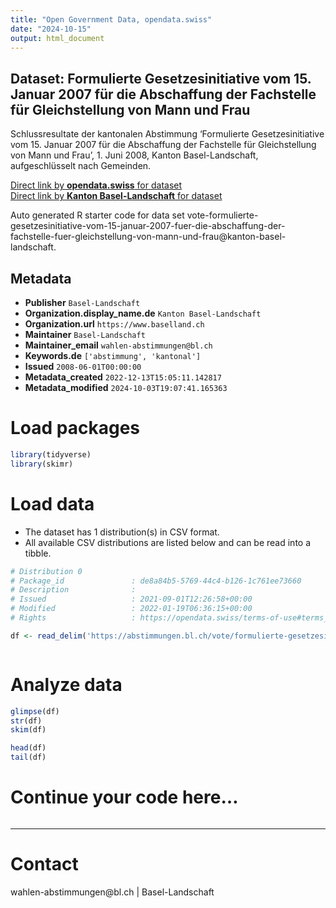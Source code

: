 ```yaml
---
title: "Open Government Data, opendata.swiss"
date: "2024-10-15"
output: html_document
---
```


## Dataset: Formulierte Gesetzesinitiative vom 15. Januar 2007 für die Abschaffung der Fachstelle für Gleichstellung von Mann und Frau

Schlussresultate der kantonalen Abstimmung 'Formulierte Gesetzesinitiative vom 15. Januar 2007 für die Abschaffung der Fachstelle für Gleichstellung von Mann und Frau', 1. Juni 2008, Kanton Basel-Landschaft, aufgeschlüsselt nach Gemeinden.

[Direct link by **opendata.swiss** for dataset](https://opendata.swiss/de/dataset/formulierte-gesetzesinitiative-vom-15-januar-2007-fur-die-abschaffung-der-fachstelle-fur-gleich)<br>
[Direct link by **Kanton Basel-Landschaft** for dataset](https://abstimmungen.bl.ch/vote/formulierte-gesetzesinitiative-vom-15-januar-2007-fuer-die-abschaffung-der-fachstelle-fuer-gleichstellung-von-mann-und-frau/data)

Auto generated R starter code for data set vote-formulierte-gesetzesinitiative-vom-15-januar-2007-fuer-die-abschaffung-der-fachstelle-fuer-gleichstellung-von-mann-und-frau@kanton-basel-landschaft.

## Metadata

- **Publisher** `Basel-Landschaft`
- **Organization.display_name.de** `Kanton Basel-Landschaft`
- **Organization.url** `https://www.baselland.ch`
- **Maintainer** `Basel-Landschaft`
- **Maintainer_email** `wahlen-abstimmungen@bl.ch`
- **Keywords.de** `['abstimmung', 'kantonal']`
- **Issued** `2008-06-01T00:00:00`
- **Metadata_created** `2022-12-13T15:05:11.142817`
- **Metadata_modified** `2024-10-03T19:07:41.165363`


# Load packages

```r

library(tidyverse)
library(skimr)

```

# Load data

-   The dataset has 1 distribution(s) in CSV format.
-   All available CSV distributions are listed below and can be read into a tibble.

```r

# Distribution 0
# Package_id               : de8a84b5-5769-44c4-b126-1c761ee73660
# Description              : 
# Issued                   : 2021-09-01T12:26:58+00:00
# Modified                 : 2022-01-19T06:36:15+00:00
# Rights                   : https://opendata.swiss/terms-of-use#terms_by

df <- read_delim('https://abstimmungen.bl.ch/vote/formulierte-gesetzesinitiative-vom-15-januar-2007-fuer-die-abschaffung-der-fachstelle-fuer-gleichstellung-von-mann-und-frau/data-csv')



```

# Analyze data

```r

glimpse(df)
str(df)
skim(df)

head(df)
tail(df)

```

# Continue your code here...

```r

```

------------------------------------------------------------------------

# Contact

wahlen-abstimmungen@bl.ch | Basel-Landschaft
